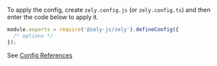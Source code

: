 To apply the config, create `zely.config.js` (or `zely.config.ts`) and then enter the code below to apply it.

```ts [title="zely.config.js"]
module.exports = require('@zely-js/zely').defineConfig({
  /* options */
});
```

<Box type="tip">See [Config References](/apis/config)</Box>
